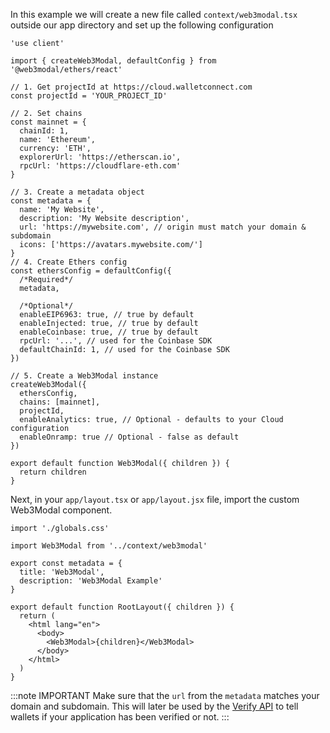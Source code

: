 
In this example we will create a new file called `context/web3modal.tsx` outside our app directory and set up the following configuration

```tsx
'use client'

import { createWeb3Modal, defaultConfig } from '@web3modal/ethers/react'

// 1. Get projectId at https://cloud.walletconnect.com
const projectId = 'YOUR_PROJECT_ID'

// 2. Set chains
const mainnet = {
  chainId: 1,
  name: 'Ethereum',
  currency: 'ETH',
  explorerUrl: 'https://etherscan.io',
  rpcUrl: 'https://cloudflare-eth.com'
}

// 3. Create a metadata object
const metadata = {
  name: 'My Website',
  description: 'My Website description',
  url: 'https://mywebsite.com', // origin must match your domain & subdomain
  icons: ['https://avatars.mywebsite.com/']
}
// 4. Create Ethers config
const ethersConfig = defaultConfig({
  /*Required*/
  metadata,

  /*Optional*/
  enableEIP6963: true, // true by default
  enableInjected: true, // true by default
  enableCoinbase: true, // true by default
  rpcUrl: '...', // used for the Coinbase SDK
  defaultChainId: 1, // used for the Coinbase SDK
})

// 5. Create a Web3Modal instance
createWeb3Modal({
  ethersConfig,
  chains: [mainnet],
  projectId,
  enableAnalytics: true, // Optional - defaults to your Cloud configuration
  enableOnramp: true // Optional - false as default
})

export default function Web3Modal({ children }) {
  return children
}
```

Next, in your `app/layout.tsx` or `app/layout.jsx` file, import the custom Web3Modal component.

```tsx
import './globals.css'

import Web3Modal from '../context/web3modal'

export const metadata = {
  title: 'Web3Modal',
  description: 'Web3Modal Example'
}

export default function RootLayout({ children }) {
  return (
    <html lang="en">
      <body>
        <Web3Modal>{children}</Web3Modal>
      </body>
    </html>
  )
}
```

:::note IMPORTANT
Make sure that the `url` from the `metadata` matches your domain and subdomain. This will later be used by the [Verify API](../../../../cloud/verify.md) to tell wallets if your application has been verified or not.
:::
